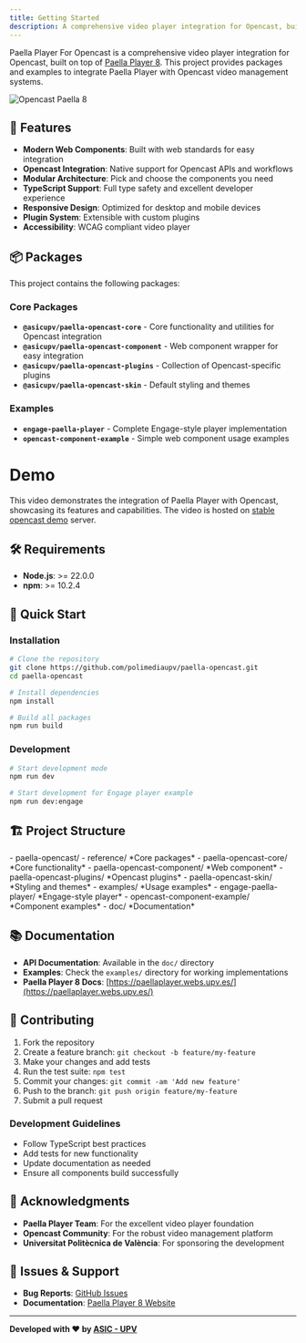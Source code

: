```yaml
---
title: Getting Started
description: A comprehensive video player integration for Opencast, built on top of Paella Player 8
---
```



Paella Player For Opencast is a comprehensive video player integration for Opencast, built on top of [Paella Player 8](https://paellaplayer.webs.upv.es). This project provides packages and examples to integrate Paella Player with Opencast video management systems.

![Opencast Paella 8](../../assets/paella-opencast-8.webp)

## 🚀 Features

- **Modern Web Components**: Built with web standards for easy integration
- **Opencast Integration**: Native support for Opencast APIs and workflows
- **Modular Architecture**: Pick and choose the components you need
- **TypeScript Support**: Full type safety and excellent developer experience
- **Responsive Design**: Optimized for desktop and mobile devices
- **Plugin System**: Extensible with custom plugins
- **Accessibility**: WCAG compliant video player

## 📦 Packages

This project contains the following packages:

### Core Packages

- **`@asicupv/paella-opencast-core`** - Core functionality and utilities for Opencast integration
- **`@asicupv/paella-opencast-component`** - Web component wrapper for easy integration
- **`@asicupv/paella-opencast-plugins`** - Collection of Opencast-specific plugins
- **`@asicupv/paella-opencast-skin`** - Default styling and themes

### Examples

- **`engage-paella-player`** - Complete Engage-style player implementation
- **`opencast-component-example`** - Simple web component usage examples

# Demo

This video demonstrates the integration of Paella Player with Opencast, showcasing its features and capabilities.
The video is hosted on [stable opencast demo](https://stable.opencast.org) server.

<Paella
    opencastPresentationUrl='https://stable.opencast.org'
    videoId='ID-dual-stream-demo'
/>

## 🛠️ Requirements

- **Node.js**: >= 22.0.0
- **npm**: >= 10.2.4

## 📖 Quick Start

### Installation

```bash
# Clone the repository
git clone https://github.com/polimediaupv/paella-opencast.git
cd paella-opencast

# Install dependencies
npm install

# Build all packages
npm run build
```


### Development

```bash
# Start development mode
npm run dev

# Start development for Engage player example
npm run dev:engage

```

## 🏗️ Project Structure

<FileTree>
- paella-opencast/
  - reference/                        *Core packages*
    - paella-opencast-core/           *Core functionality*
    - paella-opencast-component/      *Web component*
    - paella-opencast-plugins/        *Opencast plugins*
    - paella-opencast-skin/           *Styling and themes*
  - examples/                         *Usage examples*
    - engage-paella-player/           *Engage-style player*
    - opencast-component-example/     *Component examples*
  - doc/                              *Documentation*
</FileTree>


## 📚 Documentation

- **API Documentation**: Available in the `doc/` directory
- **Examples**: Check the `examples/` directory for working implementations
- **Paella Player 8 Docs**: [https://paellaplayer.webs.upv.es/](https://paellaplayer.webs.upv.es/)

## 🤝 Contributing

1. Fork the repository
2. Create a feature branch: `git checkout -b feature/my-feature`
3. Make your changes and add tests
4. Run the test suite: `npm test`
5. Commit your changes: `git commit -am 'Add new feature'`
6. Push to the branch: `git push origin feature/my-feature`
7. Submit a pull request

### Development Guidelines

- Follow TypeScript best practices
- Add tests for new functionality
- Update documentation as needed
- Ensure all components build successfully

## 🙏 Acknowledgments

- **Paella Player Team**: For the excellent video player foundation
- **Opencast Community**: For the robust video management platform
- **Universitat Politècnica de València**: For sponsoring the development

## 🐛 Issues & Support

- **Bug Reports**: [GitHub Issues](https://github.com/polimediaupv/paella-opencast/issues)
- **Documentation**: [Paella Player 8 Website](https://paellaplayer.webs.upv.es/)

---

**Developed with ❤️ by [ASIC - UPV](https://www.upv.es/entidades/asic/)**
